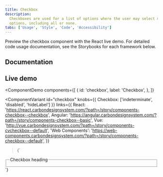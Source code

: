 ```yaml
---
title: Checkbox
description:
  Checkboxes are used for a list of options where the user may select multiple
  options, including all or none.
tabs: ['Usage', 'Style', 'Code', 'Accessibility']
---
```


<PageDescription>

Preview the checkbox component with the React live demo. For detailed code usage
documentation, see the Storybooks for each framework below.

</PageDescription>

## Documentation

<Row className="resource-card-group">
<Column colLg={4} colMd={4} noGutterSm>
  <ResourceCard
    subTitle="React"
    href="https://react.carbondesignsystem.com/?path=/story/components-checkbox--checkbox"
    >

<MdxIcon name="react" />

  </ResourceCard>
</Column>
<Column colLg={4} colMd={4} noGutterSm>
  <ResourceCard
      subTitle="Angular (Community)"
      href="https://angular.carbondesignsystem.com/?path=/story/components-checkbox--basic"
      >

<MdxIcon name="angular" />

  </ResourceCard>
</Column>
<Column colLg={4} colMd={4} noGutterSm>
  <ResourceCard
      subTitle="Vue (Community)"
      href="http://vue.carbondesignsystem.com/?path=/story/components-cvcheckbox--default"
      >

<MdxIcon name="vue" />

  </ResourceCard>
</Column>
<Column colLg={4} colMd={4} noGutterSm>
  <ResourceCard
      subTitle="Web Components (Community)"
      href="https://web-components.carbondesignsystem.com/?path=/story/components-checkbox--default"
      >

<MdxIcon name="webcomponents" />

  </ResourceCard>
</Column>
</Row>

## Live demo

<!-- prettier-ignore-start -->
<ComponentDemo
  components={[
    {
      id: 'checkbox',
      label: 'Checkbox',
    },
  ]}
>
  <ComponentVariant
    id="checkbox"
    knobs={{ Checkbox: ['indeterminate', 'disabled', 'hideLabel'] }}
    links={{
      React:
        'https://react.carbondesignsystem.com/?path=/story/components-checkbox--checkbox',
      Angular:
        'https://angular.carbondesignsystem.com/?path=/story/components-checkbox--basic',
      Vue: 'http://vue.carbondesignsystem.com/?path=/story/components-cvcheckbox--default',
      'Web Components':
        'https://web-components.carbondesignsystem.com/?path=/story/components-checkbox--default',
    }}
  >{`
<fieldset className="cds--fieldset">
  <legend className="cds--label">Checkbox heading</legend>
  <Checkbox defaultChecked labelText="Checkbox label" id="checked" />
  <Checkbox labelText="Checkbox label" id="checked-2" />
</fieldset>
`}</ComponentVariant>
</ComponentDemo>
<!-- prettier-ignore-end -->
